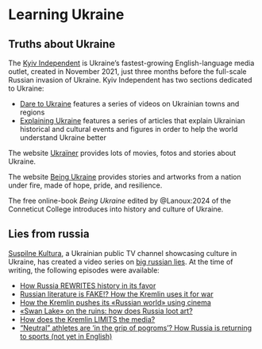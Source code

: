 # Learning Ukraine {.unnumbered #sec-intro-trueukraine}

## Truths about Ukraine

The [Kyiv Independent](https://kyivindependent.com) is Ukraine’s fastest-growing English-language media outlet, created in November 2021, just three months before the full-scale Russian invasion of Ukraine. Kyiv Independent has two sections dedicated to Ukraine:

- [Dare to Ukraine](https://kyivindependent.com/dare-to-ukraine/) features a series of videos on Ukrainian towns and regions
- [Explaining Ukraine](https://kyivindependent.com/tag/explaining-ukraine/) features a series of articles that explain Ukrainian historical and cultural events and figures in order to help the world understand Ukraine better

The website [Ukraїner](https://www.ukrainer.net/en/) provides lots of movies, fotos and stories about Ukraine. 

The website [Being Ukraine](https://beingukraine.org/) provides stories and artworks from a nation under fire, made of hope, pride, and resilience.

The free online-book *Being Ukraine* edited by @Lanoux:2024 of the Conneticut College introduces into history and culture of Ukraine. 


## Lies from russia

[Suspilne Kultura](https://en.wikipedia.org/wiki/Suspilne_Kultura), a Ukrainian public TV channel showcasing culture in Ukraine, has created a video series on [big russian lies](https://www.youtube.com/@SuspilneKultura/search?query=BIG%20RUSSIAN%20LIES). At the time of writing, the following episodes were available:

- [How Russia REWRITES history in its favor](https://youtu.be/x4_ZsqmkuK4?feature=shared)
- [Russian literature is FAKE!? How the Kremlin uses it for war](https://youtu.be/lyCypK6yOl0?feature=shared)
- [How the Kremlin pushes its «Russian world» using cinema](https://youtu.be/KZTwhjCzgs8?feature=shared)
- [«Swan Lake» on the ruins: how does Russia loot art?](https://youtu.be/Ts_aW9zIiBY?feature=shared)
- [How does the Kremlin LIMITS the media?](https://youtu.be/8YI8FGBf_Yc?feature=shared)
- [“Neutral” athletes are ‘in the grip of pogroms’? How Russia is returning to sports (not yet in English)](https://youtu.be/Na4hu0olADg?feature=shared)

